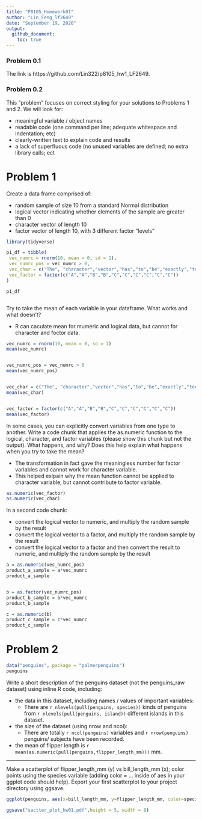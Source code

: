 ```yaml
---
title: "P8105_Homework01"
author: "Lin_Feng_lf2649"
date: "September 19, 2020"
output: 
  github_document:
    toc: true
---
```



### Problem 0.1

The link is https://github.com/Lin322/p8105_hw1_LF2649. 


### Problem 0.2

This “problem” focuses on correct styling for your solutions to Problems 1 and 2. We will look for:

 * meaningful variable / object names
 * readable code (one command per line; adequate whitespace and indentation; etc)
 * clearly-written text to explain code and results
 * a lack of superfluous code (no unused variables are defined; no extra library calls; ect



# Problem 1


Create a data frame comprised of:

* random sample of size 10 from a standard Normal distribution
* logical vector indicating whether elements of the sample are greater than 0
* character vector of length 10
* factor vector of length 10, with 3 different factor “levels”


```r
library(tidyverse)

p1_df = tibble(
 vec_numrc = rnorm(10, mean = 0, sd = 1),
 vec_numrc_pos = vec_numrc > 0,
 vec_char = c("The", "character","vector","has","to","be","exactly","ten","words","here"),
 vec_factor = factor(c("A","A","B","B","C","C","C","C","C","C"))
)

p1_df



```




Try to take the mean of each variable in your dataframe. What works and what doesn’t?

 * R can caculate mean for mumeric and logical data, but cannot for character and foctor data. 

```r
vec_numrc = rnorm(10, mean = 0, sd = 1)
mean(vec_numrc)


vec_numrc_pos = vec_numrc > 0
mean(vec_numrc_pos)


vec_char = c("The", "character","vector","has","to","be","exactly","ten","words","here")
mean(vec_char)


vec_factor = factor(c("A","A","B","B","C","C","C","C","C","C"))
mean(vec_factor)

```



In some cases, you can explicitly convert variables from one type to another. 
Write a code chunk that applies the as.numeric function to the logical, character, and factor variables (please show this chunk but not the output). 
What happens, and why? Does this help explain what happens when you try to take the mean?

  * The transformation in fact gave the meaningless number for factor variables and cannot work for character variable. 
  * This helped exlpain why the mean function cannot be applied to character variable, but cannot contribute to factor variable. 

```r
as.numeric(vec_factor)
as.numeric(vec_char)

```



In a second code chunk:

  * convert the logical vector to numeric, and multiply the random sample by the result
  * convert the logical vector to a factor, and multiply the random sample by the result
  * convert the logical vector to a factor and then convert the result to numeric, and multiply the random sample by the result
  
```r
a = as.numeric(vec_numrc_pos)
product_a_sample = a*vec_numrc
product_a_sample


b = as.factor(vec_numrc_pos)
product_b_sample = b*vec_numrc
product_b_sample

c = as.numeric(b)
product_c_sample = c*vec_numrc
product_c_sample


```
  
  
  
  
  
  
  
# Problem 2

```r
data("penguins", package = "palmerpenguins")
penguins
```

Write a short description of the penguins dataset (not the penguins_raw dataset) using inline R code, including:


  * the data in this dataset, including names / values of important variables: 
    * There are `r nlevels(pull(penguins, species))`  kinds of penguins from `r nlevels(pull(penguins, island))` different islands in this dataset. 
  * the size of the dataset (using nrow and ncol): 
    * There are totally `r ncol(penguins)` variables and `r nrow(penguins)` penguins/ subjects have been recorded. 
  * the mean of flipper length is `r mean(as.numeric(pull(penguins,flipper_length_mm))) ` mm. 
  
*** 
  
Make a scatterplot of flipper_length_mm (y) vs bill_length_mm (x); 
color points using the species variable (adding color = ... inside of aes in your ggplot code should help).
Export your first scatterplot to your project directory using ggsave.

```r
ggplot(penguins, aes(x=bill_length_mm, y=flipper_length_mm, color=species)) + geom_point()

ggsave("sactter_plot_hw01.pdf",height = 5, width = 8)
```



